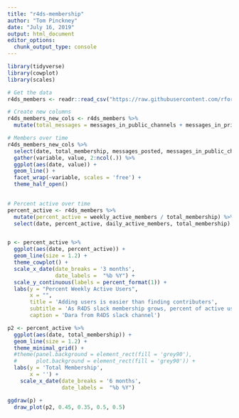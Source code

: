 ```yaml
---
title: "r4ds-membership"
author: "Tom Pinckney"
date: "July 16, 2019"
output: html_document
editor_options: 
  chunk_output_type: console
---
```


```r

library(tidyverse)
library(cowplot)
library(scales)

# Get the data
r4ds_members <- readr::read_csv("https://raw.githubusercontent.com/rfordatascience/tidytuesday/master/data/2019/2019-07-16/r4ds_members.csv")

# Create new columns
r4ds_members_new_cols <- r4ds_members %>% 
  mutate(total_messages = messages_in_public_channels + messages_in_private_channels + messages_in_shared_channels + messages_in_d_ms)

# Members over time
r4ds_members_new_cols %>% 
  select(date, total_membership, messages_posted, messages_in_public_channels, total_messages, daily_members_posting_messages, weekly_members_posting_messages) %>%
  gather(variable, value, 2:ncol(.)) %>% 
  ggplot(aes(date, value)) +
  geom_line() +
  facet_wrap(~variable, scales = 'free') +
  theme_half_open()
    

# Percent active over time
percent_active <- r4ds_members %>% 
  mutate(percent_active = weekly_active_members / total_membership) %>% 
  select(date, percent_active, daily_active_members, total_membership)


p <- percent_active %>% 
  ggplot(aes(date, percent_active)) +
  geom_line(size = 1.2) +
  theme_cowplot() +
  scale_x_date(date_breaks = '3 months',
               date_labels =  "%b %Y") +
  scale_y_continuous(labels = percent_format(1)) +
  labs(y = "Percent Weekly Active Users",
       x = "",
       title = 'Adding users is easier than finding contributers',
       subtitle = 'As R4DS slack membership grows, percent of active users drops',
       caption = 'Dara from R4DS slack channel')

p2 <- percent_active %>% 
  ggplot(aes(date, total_membership)) +
  geom_line(size = 1.2) +
  theme_minimal_grid() +
  #theme(panel.background = element_rect(fill = 'grey90'),
  #      plot.background = element_rect(fill = 'grey90')) +
  labs(y = 'Total Membership',
       x = '') +
    scale_x_date(date_breaks = '6 months',
                 date_labels =  "%b %Y")

ggdraw(p) +
  draw_plot(p2, 0.45, 0.35, 0.5, 0.5)
```




